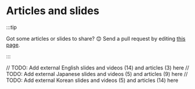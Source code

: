 # Articles and slides

:::tip

Got some articles or slides to share? 😊
Send a pull request by editing [this page](https://github.com/line/armeria/edit/main/site/src/pages/community/articles.mdx).

:::

<Tabs>
  <TabItem value="english" label="English" default>
    // TODO: Add external English slides and videos (14) and articles (3) here
  </TabItem>
  <TabItem value="japanese" label="Japanese">
    // TODO: Add external Japanese slides and videos (5) and articles (9) here
  </TabItem>
  <TabItem value="korean" label="Korean">
    // TODO: Add external Korean slides and videos (5) and articles (14) here
  </TabItem>
</Tabs>
